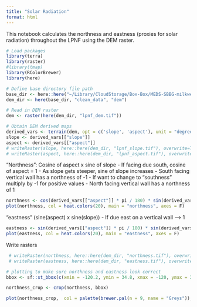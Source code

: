 ```yaml
---
title: "Solar Radiation"
format: html
---
```


This notebook calculates the northness and eastness (proxies for solar radiation) throughout the LPNF using the DEM raster.

```r
# Load packages
library(terra)
library(raster)
#library(tmap)
library(RColorBrewer)
library(here)

# Define base directory file path
base_dir <- here::here("~/Library/CloudStorage/Box-Box/MEDS-SBBG-milkweed")
dem_dir <- here(base_dir, "clean_data", "dem")
```

```r
# Read in DEM raster
dem <- raster(here(dem_dir, "lpnf_dem.tif"))
```


```r
# Obtain DEM derived maps
derived_vars <- terrain(dem, opt = c('slope', 'aspect'), unit = "degrees")
slope <- derived_vars[["slope"]]
aspect <- derived_vars[["aspect"]]
# writeRaster(slope, here::here(dem_dir, "lpnf_slope.tif"), overwrite=TRUE)
# writeRaster(aspect, here::here(dem_dir, "lpnf_aspect.tif"), overwrite=TRUE)
```


“Northness”: Cosine of aspect x sine of slope
- If facing due south, cosine of aspect = 1
- As slope gets steeper, sine of slope increases
- South facing vertical wall has a northness of -1
- If want to change to “southness” multiply by -1 for positive values
- North facing vertical wall has a northness of 1

```r
northness <- cos(derived_vars[["aspect"]] * pi / 180) * sin(derived_vars[["slope"]] * pi / 180)
plot(northness, col = heat.colors(20), main = "northness", axes = F)
```

“eastness” (sine(aspect) x sine(slope))
- If due east on a vertical wall –> 1

```r
eastness <- sin(derived_vars[["aspect"]] * pi / 180) * sin(derived_vars[["slope"]] * pi / 180)
plot(eastness, col = heat.colors(20), main = "eastness", axes = F)
```

Write rasters
```r
 # writeRaster(northness, here::here(dem_dir, "northness.tif"), overwrite=TRUE)
 # writeRaster(eastness, here::here(dem_dir, "eastness.tif"), overwrite=TRUE)
```


```r
# plotting to make sure northness and eastness look correct
bbox <- sf::st_bbox(c(xmin = -120.2, ymin = 34.8, xmax = -120, ymax = 35),  crs = sf::st_crs(4326))

northness_crop <- crop(northness, bbox)

plot(northness_crop,  col = palette(brewer.pal(n = 9, name = "Greys")), main = "northness")
```



